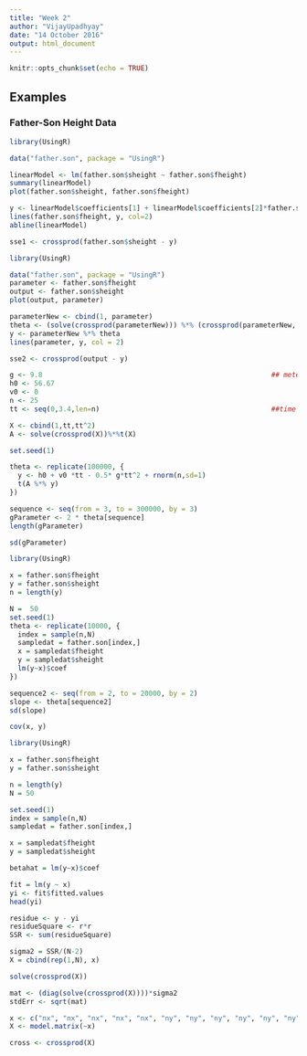 ```yaml
---
title: "Week 2"
author: "VijayUpadhyay"
date: "14 October 2016"
output: html_document
---
```


```r
knitr::opts_chunk$set(echo = TRUE)
```

## Examples

### Father-Son Height Data

```r
library(UsingR)

data("father.son", package = "UsingR")

linearModel <- lm(father.son$sheight ~ father.son$fheight)
summary(linearModel)
plot(father.son$sheight, father.son$fheight)

y <- linearModel$coefficients[1] + linearModel$coefficients[2]*father.son$fheight
lines(father.son$fheight, y, col=2)
abline(linearModel)

sse1 <- crossprod(father.son$sheight - y)
```



```r
library(UsingR)

data("father.son", package = "UsingR")
parameter <- father.son$fheight
output <- father.son$sheight
plot(output, parameter)

parameterNew <- cbind(1, parameter)
theta <- (solve(crossprod(parameterNew))) %*% (crossprod(parameterNew, output))
y <- parameterNew %*% theta
lines(parameter, y, col = 2)

sse2 <- crossprod(output - y)
```




```r

g <- 9.8                                                        ## meters per second
h0 <- 56.67
v0 <- 0
n <- 25
tt <- seq(0,3.4,len=n)                                          ##time in secs, t is a base function

X <- cbind(1,tt,tt^2)
A <- solve(crossprod(X))%*%t(X)

set.seed(1)

theta <- replicate(100000, {
  y <- h0 + v0 *tt - 0.5* g*tt^2 + rnorm(n,sd=1)
  t(A %*% y)
}) 

sequence <- seq(from = 3, to = 300000, by = 3)
gParameter <- 2 * theta[sequence]
length(gParameter)

sd(gParameter)
```


```r

library(UsingR)

x = father.son$fheight
y = father.son$sheight
n = length(y)

N =  50
set.seed(1)
theta <- replicate(10000, {
  index = sample(n,N)
  sampledat = father.son[index,]
  x = sampledat$fheight
  y = sampledat$sheight
  lm(y~x)$coef
})

sequence2 <- seq(from = 2, to = 20000, by = 2)
slope <- theta[sequence2]
sd(slope)
```

```r

cov(x, y)

```


```r

library(UsingR)

x = father.son$fheight
y = father.son$sheight

n = length(y)
N = 50

set.seed(1)
index = sample(n,N)
sampledat = father.son[index,]

x = sampledat$fheight
y = sampledat$sheight

betahat = lm(y~x)$coef

fit = lm(y ~ x)
yi <- fit$fitted.values
head(yi)

residue <- y - yi
residueSquare <- r*r
SSR <- sum(residueSquare)

```


```r

sigma2 = SSR/(N-2)
X = cbind(rep(1,N), x)

solve(crossprod(X))

```


```r

mat <- (diag(solve(crossprod(X))))*sigma2
stdErr <- sqrt(mat)

```


```r

x <- c("nx", "nx", "nx", "nx", "nx", "ny", "ny", "ny", "ny", "ny", "ny", "ny")
X <- model.matrix(~x)

cross <- crossprod(X)

```